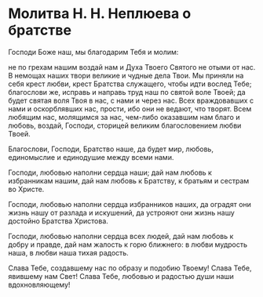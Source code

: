 # Молитва Н. Н. Неплюева о братстве

Господи Боже наш, мы благодарим Тебя и молим: 

не по грехам нашим воздай нам и Духа Твоего Святого не отыми от нас. В немощах наших твори великие и чудные дела Твои. Мы приняли на себя крест любви, крест Братства служащего, чтобы идти вослед Тебе; благослови же, исправь и направь труд наш по святой воле Твоей; да будет святая воля Твоя в нас, с нами и через нас. Всех враждовавших с нами и оскорблявших нас, прости, ибо они не ведают, что творят. Всем любящим нас, молящимся за нас, чем-либо оказавшим нам благо и любовь, воздай, Господи, сторицей великим благословением любви Твоей.

Благослови, Господи, Братство наше, да будет мир, любовь, единомыслие и единодушие между всеми нами.

Господи, любовью наполни сердца наши; дай нам любовь к избранникам нашим, дай нам любовь к Братству, к братьям и сестрам во Христе.

Господи, любовью наполни сердца избранников наших, да оградят они жизнь нашу от разлада и искушений, да устрояют они жизнь нашу достойно Братства Христова.

Господи, любовью наполни сердца всех людей, дай нам любовь к добру и правде, дай нам жалость к горю ближнего: в любви мудрость наша, в любви наша тихая радость.

Слава Тебе, создавшему нас по образу и подобию Твоему! Слава Тебе, явившему нам Свет! Слава Тебе, любовью и радостью души наши вдохновляющему!
